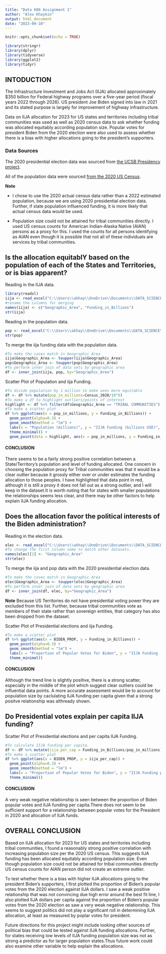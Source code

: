 ---
title: "Data 608 Assignment 1"
author: "Alex Khaykin"
output: html_document
date: "2023-09-10"
---

```{r setup, include=FALSE}
knitr::opts_chunk$set(echo = TRUE)
```

```{r,echo=TRUE, warning=FALSE,message=FALSE}
library(stringr)
library(dplyr)
library(tidyverse)
library(ggplot2)
library(tidyr)
```

## INTODUCTION
The Infrastructure Investment and Jobs Act (IIJA) allocated approximately $350 billion for Federal highway programs over a five-year period (fiscal years 2022 through 2026). US president Joe Biden signed into law in 2021 and its stated purpose is largely for improvement of highway infrastructure.

Data on IIJA allocation for 2023 for US states and territories including tribal communities was used as well as 2020 census data to ask whether funding was allocated equitably according population size. Popular votes for president Biden from the 2020 election were also used to assess whether there is a bias with higher allocations going to the president's supporters. 

### Data Sources
The 2020 presidential election data was sourced from [the UCSB Presidency project](https://www.presidency.ucsb.edu/statistics/elections/2020). 

All of the population data were sourced [from the 2020 US Census](https://www.census.gov/data/tables/time-series/demo/popest/2020s-state-total.html).

**Note** 

* I chose to use the 2020 actual census data rather than a 2022 estimated population, because we are using 2020 presidential election data. Further, if state population influenced funding, it is more likely that actual census data would be used.

* Population size could not be attained for tribal communities directly. I used US census counts for American Indian-Alaska Native (AIAN) persons as a proxy for this. I used the counts for all persons identifying as AIAN even though it is possible that not all of these individuals are services by tribal communities.

## Is the allocation equitablY based on the population of each of the States and Territories, or is bias apparent?

Reading in the IIJA data.
```{r}
library(readxl)
iija <- read_excel("C:\\Users\\akhay\\OneDrive\\Documents\\DATA_SCIENCE\\DATA_608\\Major Assignments\\Assingment_1\\DATA\\Assigments_1.xlsx")
#rename the columns for merging
names(iija) <- c("Geographic_Area", "Funding_in_Billions")
str(iija)
```

Reading in the population data.
```{r}
pop <- read_excel("C:\\Users\\akhay\\OneDrive\\Documents\\DATA_SCIENCE\\DATA_608\\Major Assignments\\Assingment_1\\DATA\\census2020.xlsx")
str(pop)
```

To merge the iija funding data with the population data.
```{r}
#To make the cases match in Geographic Area
iija$Geographic_Area <- toupper(iija$Geographic_Area)
pop$Geographic_Area <- toupper(pop$Geographic_Area)
#To perform inner join of data sets by geographic area
df <- inner_join(iija, pop, by="Geographic_Area")
```

Scatter Plot of Population and iija Funding.
```{r}
#To divide population by 1 million to make axes more equitable
df <- df %>% mutate(pop_in_millions=Census_2020/10^6)
#To make a df to highlight outliers/points of interest
highlight <- df %>% filter(df$Geographic_Area == "TRIBAL COMMUNITIES")
#To make a scatter plot
df %>% ggplot(aes(x = pop_in_millions, y = Funding_in_Billions)) +
  geom_point(alpha=0.3) +
  geom_smooth(method = "lm") +
  labs(x = "Population (millions)", y = "IIJA Funding (billions USD)", title = "IIJA seems to be driven by State population size") +
  theme_minimal() +
  geom_point(data = highlight, aes(x = pop_in_millions, y = Funding_in_Billions), size=3, color="red")
```

#### CONCLUSION
There seems to be a fairly strong positive correlation between a State/Territory's population and level of funding allocated. One concern in choosing the population proxy for Tribal communities was that it would be a clear outlier because it grossly either over or under estimates the funding allocation to those peoples. I have highlighted that data point in red, although it is still a proxy it does not fall out as a strong outlier, and I will keep in the dataset.It is worth noting that for states with smaller populations the relationships seems less clear, and there may be other factors to help explain IIJA funding allocation.

## Does the allocation favor the political interests of the Biden administration?

Reading in the election data.
```{r}
elec <- read_excel("C:\\Users\\akhay\\OneDrive\\Documents\\DATA_SCIENCE\\DATA_608\\Major Assignments\\Assingment_1\\DATA\\Presidential_Election_Results2020.xlsx")
#To change the first column name to match other datasets.
names(elec)[1] <- "Geographic_Area"
str(elec)
```

To merge the iija and pop data with the 2020 presidential election data.
```{r}
#To make the cases match in Geographic Area
elec$Geographic_Area <- toupper(elec$Geographic_Area)
#To perform inner join of data sets by geographic area
df <- inner_join(df, elec, by="Geographic_Area")
```

**Note**
Because US Territories do not have presidential voting power they are excluded from this list. Further, because tribal communities vote as members of their state rather than sovereign entities, that category has also been dropped from the dataset.

Scatter Plot of Presidential elections and iija Funding.
```{r}
#To make a scatter plot
df %>% ggplot(aes(x = BIDEN_PROP, y = Funding_in_Billions)) +
  geom_point(alpha=0.3) +
  geom_smooth(method = "lm") +
  labs(x = "Proportion of Popular Votes for Biden", y = "IIJA Funding (billions USD)", title = "No Strong Relationship in raw IIJA allocations with \n Biden Votes") +
  theme_minimal()
```

#### CONCLUSION
Although the trend line is slightly positive, there is a strong scatter, especially in the middle of the plot which suggest clear outliers could be influential data points. A more accurate assessment would be to account for population size by caclulating IIJA funding per capita given that a strong positve relationship was althready shown.

## Do Presidential votes explain per capita IIJA funding?

Scatter Plot of Presidential elections and per capita IIJA Funding.
```{r}
#To calculate IIJA funding per capita.
df <- df %>% mutate(iija_per_cap = Funding_in_Billions/pop_in_millions)
#To make a scatter plot
df %>% ggplot(aes(x = BIDEN_PROP, y = iija_per_cap)) +
  geom_point(alpha=0.3) +
  geom_smooth(method = "lm") +
  labs(x = "Proportion of Popular Votes for Biden", y = "IIJA Funding per capita", title = "No Strong Relationship in raw IIJA allocations with \n Biden Votes") +
  theme_minimal()
```

#### CONCLUSION
A very weak negative relationship is seen between the proportion of Biden popular votes and IIJA funding per capita.There does not seem to be sufficient support for a relationship between popular votes for the President in 2020 and allocation of IIJA funds.

## OVERALL CONCLUSION
Based on IIJA allocation for 2023 for US states and territories including tribal communities, I found a reasonably strong positive correlation with increasing population size per the 2020 US census. This suggests IIJA funding has been allocated equitably according population size. Even though population size could not be attained for tribal communities directly US census counts for AIAN person did not create an extreme outlier.

To test whether there is a bias with higher IIJA allocations going to the president Biden's supporters, I first plotted the proportion of Biden's popular votes from the 2020 election against IIJA dollars. I saw a weak positive relationship that was not convincing due high error around the best fit line, I also plotted IIJA dollars per capita against the proportion of Biden's popular votes from the 2020 election as saw a very weak negative relationship. This seems to suggest politics did not play a significant roll in determining IIJA allocation, at least as measured by poplar votes for president. 

Future directions for this project might include looking other sources of political bias that could be tested against IIJA funding allocations. Further, for states receiving low levels of IIJA funding population size was not as strong a predictor as for larger population states.Thus future work could also examine other variable to help explain the allocations.
